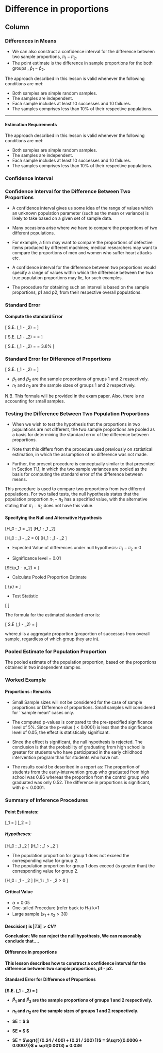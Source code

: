 Difference in proportions {data-navmenu="Inference Procedures"}
====================================================================

Column {.tabset}
-------------------------------------------------

### Differences in Means


* We can also construct a confidence interval for the difference between two sample proportions, $\pi_1 - \pi_2$. 
* The point estimate is the difference in sample proportions for tho both groups , $\hat{p}_1- \hat{p}_2$.
<p>

The approach described in this lesson is valid whenever the following conditions are met:


*  Both samples are simple random samples.
*  The samples are independent.
*  Each sample includes at least 10 successes and 10 failures.
*  The samples comprises less than 10\% of their respective populations.

-----------------------------------------------
<h4> Estimation Requirements</h4>
The approach described in this lesson is valid whenever the following conditions are met:


* Both samples are simple random samples.
* The samples are independent.
* Each sample includes at least 10 successes and 10 failures.
* The samples comprises less than 10\% of their respective populations.


### Confidence Interval


### Confidence Interval for the Difference Between Two Proportions

*  A confidence interval gives us some idea of the range of values which an unknown population parameter (such as the mean or variance) is likely to take based on a given set of sample data.

*  Many occasions arise where we have to compare the proportions of two different populations. 
*  For example, a firm may want to compare the proportions of defective items produced by different machines; medical researchers may want to compare the proportions of men and women who suffer heart attacks etc. 
*  A confidence interval for the difference between two proportions would specify a range of values within which the difference between the two true population proportions may lie, for such examples.

*  The procedure for obtaining such an interval is based on the sample proportions, p1 and p2, from their respective overall populations.

### Standard Error

<h4> Compute the standard Error</h4>

\[ S.E. (\hat{p}_1 - \hat{p}_2) =
\sqrt{ \left[{\hat{p}_1 \times (1 - \hat{p}_1) \over n_1}\right] + \left[{\hat{p}_2 \times (1 - \hat{p}_2) \over n_2}\right] } \]

\[ S.E. (\hat{p}_1 - \hat{p}_2) =
\sqrt{ \left[{40 \times 60 \over 400}\right] + \left[{30 \times 70 \over 300}\right] }  = \sqrt{ \left[{2400 \over 400}\right] + \left[{2100\over 300}\right] } \]

\[ S.E. (\hat{p}_1 - \hat{p}_2)
= \sqrt{ 6 + 7 } = 3.6\% \]


### Standard Error for Difference of Proportions

\[ S.E. (\hat{p}_1 - \hat{p}_2) =
\sqrt{ \left[{\hat{p}_1 \times (1 - \hat{p}_1) \over n_1}\right] + \left[{\hat{p}_2 \times (1 - \hat{p}_2) \over n_2}\right] } \]

*  $\hat{p}_1$ and $\hat{p}_2$ are the sample proportions of groups 1 and 2 respectively.
*  $n_1$ and $n_2$ are the sample sizes of groups 1 and 2 respectively.

N.B. This formula will be provided in the exam paper. Also, there is no accounting for small samples.





### Testing the Difference Between Two Population Proportions

*  When we wish to test the hypothesis that the proportions in two populations are not different, the two sample proportions are pooled as a basis for determining the standard error of the
difference between proportions.

*  Note that this differs from the procedure used previously on statistical estimation, in which
the assumption of no difference was not made.

*  Further, the present procedure is conceptually similar to that presented in Section 11.1, in which the two sample variances are pooled as the basis for computing the standard error of the difference between means.




This procedure is used to compare two proportions from two different populations. For two tailed tests, the null hypothesis states that the population proportion $\pi_1-\pi_2$ has a specified value, with the alternative stating that  $\pi_1-\pi_2$ does not have this value. 



<h4> Specifying the Null and Alternative Hypothesis</h4>


\[H_0 : \pi_1 = \pi_2\]
\[H_1 : \pi_1 \neq \pi_2\]

\[H_0 : \pi_1 - \pi_2 = 0\]
\[H_1 : \pi_1 -  \pi_2 \neq 0\]




*  Expected Value of differences under null hypothesis: $\pi_1 - \pi_2 = 0$

*  Significance level = 0.01

\[SE(p_1 - p_2) = \sqrt{\bar{p}(1-\bar{p})\left( \frac{1}{n_1} + \frac{1}{n_2} \right)  }\]

*  Calculate Pooled Proportion Estimate

\[ \bar{p} = \frac{29 + 62}{1110 + 1553} \]

*  Test Statistic

\[ \frac{(p_1 - p_2) - (\pi_1 - \pi_2)}{SE(\pi_1 - \pi_2)} \]



The formula for the estimated standard error is:

\[ S.E (\hat{p}_1 - \hat{p}_2)  = \sqrt{\bar{p}(100- \bar{p}) \left( {1 \over n_1} + {1 \over n_2}  \right)} \]


where $\bar{p}$ is a aggregate proportion (proportion of successes from overall sample, regardless of which group they are in).

### Pooled Estimate for Population Proportion

The pooled estimate of the population proportion, based on the proportions obtained in two independent samples.









### Worked Example




<h4> Proportions : Remarks</h4>

*  Small Sample sizes will not be considered for the case of sample proportions or Difference of proportions. Small samples will considered for ``sample mean" cases only.

*  The computed p-values is compared to the pre-specified significance level of 5\%. Since the p-value ($<0.0001$) is less than the significance level of 0.05, the effect is statistically significant. 

*  Since the effect is significant, the null hypothesis is rejected. The conclusion is that the probability of graduating from high school is greater for students who have participated in the early childhood intervention program than for students who have not. 

*  The results could be described in a report as:
The proportion of students from the early-intervention group who graduated from high school was 0.86 whereas the proportion from the control group who graduated was only 0.52. The difference in proportions is significant, with $p < 0.0001$.


### Summary of Inference Procedures

<h4> Point Estimates:</h4>
\[\hat{p}_1 = \frac{x_1}{n_1}  \]
\[\hat{p}_2 = \frac{x_2}{n_2}  \]


<h5>Hypotheses:</h5>
\[H_0 : \qquad \pi_1 \leq \pi_2   \]
\[H_1 : \qquad \pi_1 > \pi_2   \]


*  The population proportion for group 1 does not exceed the corresponding value for group 2. 
*  The population proportion for group 1 does exceed (is greater than) the corresponding value for group 2.


\[H_0 : \qquad \pi_1 - \pi_2  \leq 0  \]
\[H_1 : \qquad \pi_1 - \pi_2 > 0   \]

<h4> Critical Value</h4>

*  $\alpha = 0.05$
*  One-tailed Procedure (refer back to $H_1$) k=1
*  Large sample ($x_1+x_2 > 30$)


<h4> Descision}
is $|TS| > CV$?

Conclusion: We can reject the null hypothesis, We can reasonably conclude that....




<h4> Difference in proportions<h4>
This lesson describes how to construct a confidence interval for the difference between two sample proportions, p1 - p2.




<h4> Standard Error for Difference of Proportions<h4>

\[S.E. (\hat{P}_1 - \hat{P}_2)  = \sqrt{ [P_1 \times (1 - P_1) / n_1] + [P_2 \times (1 - P_2) / n_2] } \] 

* $\hat{P}_1$ and $\hat{P}_2$ are the sample proportions of groups 1 and 2 respectively.
* $n_1$ and $n_2$ are the sample sizes of groups 1 and 2 respectively.



* SE = $\sqrt{ [p_1 \times (1 - p_1) / n_1] + [p_2 \times (1 - p_2) / n_2] } $
* SE = $\sqrt{ [0.40 \times 0.60 / 400] + [0.30 \times 0.70 / 300] } $
* SE  = $\sqrt{[ (0.24 / 400) + (0.21 / 300) ]}$ = $\sqrt{(0.0006 + 0.0007)}$ = sqrt(0.0013) = 0.036 
